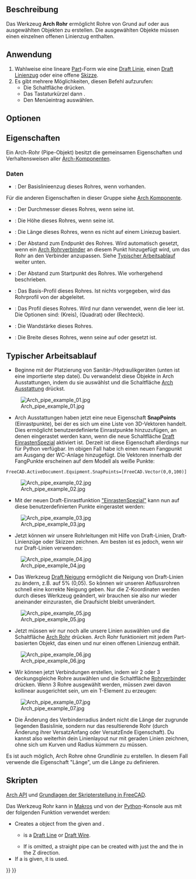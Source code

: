 <languages/>

{{Docnav/de
|[[Arch_Window/de|Fenster]]
|[[Arch_PipeConnector/de|Rohrverbinder]]
|[[BIM_Workbench/de|BIM]]
|IconL=Arch_Window.svg
|IconR=Arch_PipeConnector.svg
|IconC=Workbench_BIM.svg
}}

{{VeryImportantMessage|DIESER BEFEHL IST BESTANDTEIL DES INTEGRIERTEN ARBEITSBEREICHS [[BIM_Workbench/de|BIM]] IN V1.0<br>
Diese Seite wurde für diese Version aktualisiert.}}

{{GuiCommand/de
|Name=Arch Pipe
|Name/de=Arch Rohr
|MenuLocation=3D/BIM → Rohr
|Workbenches=[[BIM_Workbench/de|BIM]]
|Shortcut={{KEY|P}} {{KEY|I}}
|Version=0.17
|SeeAlso=
}}

<span id="Description"></span>
==Beschreibung== 

Das Werkzeug '''Arch Rohr''' ermöglicht Rohre von Grund auf oder aus ausgewählten Objekten zu erstellen. Die ausgewählten Objekte müssen einen einzelnen offenen Linienzug enthalten.

<span id="Usage"></span>
==Anwendung==

# Wahlweise eine lineare [[Part_Workbench/de|Part]]-Form wie eine [[Draft_Line/de|Draft Linie]], einen [[Draft_Wire/de|Draft Linienzug]] oder eine offene [[Sketcher_NewSketch/de|Skizze]].
# Es gibt mehrere Möglichkeiten, diesen Befehl aufzurufen:
#* Die Schaltfläche {{Button|[[Image:Arch_Pipe.svg|16px]] [[Arch_Pipe/de|Rohr]]}} drücken.
#* Das Tastaturkürzel {{KEY|P}} dann {{KEY|I}}.
#* Den Menüeintrag {{MenuCommand|3D/BIM → Rohr}} auswählen.

<span id="Options"></span>
== Optionen ==


<span id="Properties"></span>
==Eigenschaften==

Ein Arch-Rohr (Pipe-Objekt) besitzt die gemeinsamen Eigenschaften und Verhaltensweisen aller [[Arch_Component/de|Arch-Komponenten]].

<span id="Data"></span>
===Daten===

{{TitleProperty|Component}}

* {{PropertyData|Base|Link}}: Der Basislinieenzug dieses Rohres, wenn vorhanden.

Für die anderen Eigenschaften in dieser Gruppe siehe [[Arch_Component/de#Eigenschaften|Arch Komponente]].

{{TitleProperty|Pipe}}

* {{PropertyData/de|Diameter|Length}}: Der Durchmesser dieses Rohres, wenn seine {{PropertyData/de|Profile Type}} {{Value|Circle}} ist.
* {{PropertyData/de|Height|Length}}: Die Höhe dieses Rohres, wenn seine {{PropertyData/de|Profile Type}} {{Value|Rectangle}} ist.
* {{PropertyData/de|Length|Length}}: Die Länge dieses Rohres, wenn es nicht auf einem Liniezug basiert.
* {{PropertyData/de|Offset End|Length}}: Der Abstand zum Endpunkt des Rohres. Wird automatisch gesetzt, wenn ein [[Arch_PipeConnector/de|Arch Rohrverbinder]] an diesem Punkt hinzugefügt wird, um das Rohr an den Verbinder anzupassen. Siehe [[#Typischer_Arbeitsablauf|Typischer Arbeitsablauf]] weiter unten.
* {{PropertyData/de|Offset Start|Length}}: Der Abstand zum Startpunkt des Rohres. Wie vorhergehend beschrieben.
* {{PropertyData/de|Profile|Link}}: Das Basis-Profil dieses Rohres. Ist nichts vorgegeben, wird das Rohrprofil von der {{PropertyData/de|Profile Type}} abgeleitet. 
* {{PropertyData/de|Profile Type|Enumeration}}: Das Profil dieses Rohres. Wird nur dann verwendet, wenn die {{PropertyData/de|Profile}} leer ist. Die Optionen sind: {{Value|Circle}} (Kreis), {{Value|Square}} (Quadrat) oder {{Value|Rectangle}} (Rechteck).
* {{PropertyData/de|Wall Thickness|Length}}: Die Wandstärke dieses Rohres.
* {{PropertyData/de|Width|Length}}: Die Breite dieses Rohres, wenn seine {{PropertyData/de|Profile Type}} auf {{Value|Square}} oder {{Value|Rectangle}} gesetzt ist.

<span id="Typical_workflow"></span>
== Typischer Arbeitsablauf ==

* Beginne mit der Platzierung von Sanitär-/Hydraulikgeräten (unten ist eine importierte step datei). Du verwandelst diese Objekte in Arch Ausstattungen, indem du sie auswählst und die Schaltfläche [[Arch_Equipment/de|Arch Ausstattung]] drückst.

[[Image:Arch_pipe_example_01.jpg]]

* Arch Ausstattungen haben jetzt eine neue Eigenschaft '''SnapPoints''' (Einrastpunkte), bei der es sich um eine Liste von 3D-Vektoren handelt. Dies ermöglicht benutzerdefinierte Einrastpunkte hinzuzufügen, an denen eingerastet werden kann, wenn die neue Schaltfläche [[Draft_Snap_Special/de|Draft EinrastenSpezial]] aktiviert ist. Derzeit ist diese Eigenschaft allerdings nur für Python verfügbar. Im obigen Fall habe ich einen neuen Fangpunkt am Ausgang der WC-Anlage hinzugefügt. Die Vektoren innerhalb der FangPunkte erscheinen auf dem Modell als weiße Punkte:

 FreeCAD.ActiveDocument.Equipment.SnapPoints=[FreeCAD.Vector(0,0,100)]

[[Image:Arch_pipe_example_02.jpg]]

* Mit der neuen Draft-Einrastfunktion [[Draft_Snap_Special/de|"EinrastenSpezial"]] kann nun auf diese benutzerdefinierten Punkte eingerastet werden:

[[Image:Arch_pipe_example_03.jpg]]

* Jetzt können wir unsere Rohrleitungen mit Hilfe von Draft-Linien, Draft-Linienzüge oder Skizzen zeichnen. Am besten ist es jedoch, wenn wir nur Draft-Linien verwenden:

[[Image:Arch_pipe_example_04.jpg]]

* Das Werkzeug [[Draft_Slope/de|Draft Neigung]] ermöglicht die Neigung von Draft-Linien zu ändern, z.B. auf 5% (0,05). So können wir unseren Abflussrohren schnell eine korrekte Neigung geben. Nur die Z-Koordinaten werden durch dieses Werkzeug geändert, wir brauchen sie also nur wieder aneinander einzurasten, die Draufsicht bleibt unverändert.

[[Image:Arch_pipe_example_05.jpg]]

* Jetzt müssen wir nur noch alle unsere Linien auswählen und die Schaltfläche [[Arch_Pipe/de|Arch Rohr]] drücken. Arch Rohr funktioniert mit jedem Part-basierten Objekt, das einen und nur einen offenen Linienzug enthält.

[[Image:Arch_pipe_example_06.jpg]]

* Wir können jetzt Verbindungen erstellen, indem wir 2 oder 3 deckungsgleiche Rohre auswählen und die Schaltfläche [[Arch_PipeConnector/de|Rohrverbinder]] drücken. Wenn 3 Rohre ausgewählt werden, müssen zwei davon kollinear ausgerichtet sein, um ein T-Element zu erzeugen:

[[Image:Arch_pipe_example_07.jpg]]

* Die Änderung des Verbinderradius ändert nicht die Länge der zugrunde liegenden Basislinie, sondern nur das resultierende Rohr (durch Änderung ihrer VersatzAnfang oder VersatzEnde  Eigenschaft). Du kannst also weiterhin dein Linienlayout nur mit geraden Linien zeichnen, ohne sich um Kurven und Radius kümmern zu müssen.

Es ist auch möglich, Arch Rohre ohne Grundlinie zu erstellen. In diesem Fall verwende die Eigenschaft "Länge", um die Länge zu definieren.

<span id="Scripting"></span>
==Skripten==

{{Emphasis|Siehe auch:}} [[Arch_API/de|Arch API]] und [[FreeCAD_Scripting_Basics/de|Grundlagen der Skripterstellung in FreeCAD]].

Das Werkzeug Rohr kann in [[Macros/de|Makros]] und von der [[Python/de|Python]]-Konsole aus mit der folgenden Funktion verwendet werden:

{{Code|code=
pipe = makePipe(baseobj=None, diameter=0, length=0, placement=None, name="Pipe")
}}

* Creates a {{incode|pipe}} object from the given {{incode|baseobj}} and {{incode|diameter}}.
** {{incode|baseobj}} is a [[Draft_Line|Draft Line]] or [[Draft_Wire|Draft Wire]].
** If {{incode|baseobj}} is omitted, a straight pipe can be created with just the {{incode|diameter}} and the {{incode|length}} in the Z direction.
* If a {{incode|placement}} is given, it is used.

{{Code|code=
import Draft, Arch

p1 = FreeCAD.Vector(1000, 0, 0)
p2 = FreeCAD.Vector(2500, 200, 0)
p3 = FreeCAD.Vector(3100, 1000, 0)
p4 = FreeCAD.Vector(3500, 500, 0)
line = Draft.make_wire([p1, p2, p3, p4])

pipe = Arch.makePipe(line, 200)
FreeCAD.ActiveDocument.recompute()

pipe2 = Arch.makePipe(diameter=120, length=3000)
FreeCAD.ActiveDocument.recompute()
}}


{{Docnav/de
|[[Arch_Window/de|Fenster]]
|[[Arch_PipeConnector/de|Rohrverbinder]]
|[[BIM_Workbench/de|BIM]]
|IconL=Arch_Window.svg
|IconR=Arch_PipeConnector.svg
|IconC=Workbench_BIM.svg
}}

{{BIM_Tools_navi{{#translation:}}}}
{{Userdocnavi{{#translation:}}}}